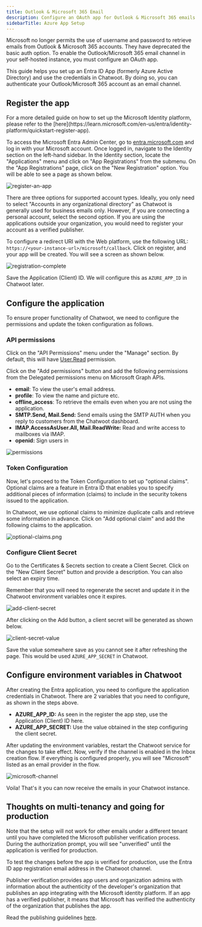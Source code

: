 ```yaml
---
title: Outlook & Microsoft 365 Email
description: Configure an OAuth app for Outlook & Microsoft 365 emails
sidebarTitle: Azure App Setup
---
```


Microsoft no longer permits the use of username and password to retrieve emails from Outlook & Microsoft 365 accounts. They have deprecated the basic auth option. To enable the Outlook/Microsoft 365 email channel in your self-hosted instance, you must configure an OAuth app.

This guide helps you set up an Entra ID App (formerly Azure Active Directory) and use the credentials in Chatwoot. By doing so, you can authenticate your Outlook/Microsoft 365 account as an email channel.

## Register the app

<Note>
For a more detailed guide on how to set up the Microsoft Identity platform, please refer to the [here](https://learn.microsoft.com/en-us/entra/identity-platform/quickstart-register-app).
</Note>

To access the Microsoft Entra Admin Center, go to [entra.microsoft.com](https://entra.microsoft.com/) and log in with your Microsoft account. Once logged in, navigate to the Identity section on the left-hand sidebar. In the Identity section, locate the "Applications" menu and click on "App Registrations" from the submenu. On the "App Registrations" page, click on the "New Registration" option. You will be able to see a page as shown below.

![register-an-app](/self-hosted/images/entra/register-an-app.png)

There are three options for supported account types. Ideally, you only need to select "Accounts in any organizational directory" as Chatwoot is generally used for business emails only. However, if you are connecting a personal account, select the second option. If you are using the applications outside your organization, you would need to register your account as a verified publisher.

To configure a redirect URI with the Web platform, use the following URL: `https://<your-instance-url>/microsoft/callback`. Click on register, and your app will be created. You will see a screen as shown below.

![registration-complete](/self-hosted/images/entra/registration-complete.png)

Save the Application (Client) ID. We will configure this as `AZURE_APP_ID` in Chatwoot later.

## Configure the application

To ensure proper functionality of Chatwoot, we need to configure the permissions and update the token configuration as follows.

### API permissions

Click on the "API Permissions" menu under the "Manage" section. By default, this will have [User.Read](http://user.read/) permission.

Click on the "Add permissions" button and add the following permissions from the Delegated permissions menu on Microsoft Graph APIs.

- **email**: To view the user's email address.
- **profile**: To view the name and picture etc.
- **offline_access**: To retrieve the emails even when you are not using the application.
- **SMTP.Send, Mail.Send:** Send emails using the SMTP AUTH when you reply to customers from the Chatwoot dashboard.
- **IMAP.AccessAsUser.All, Mail.ReadWrite:** Read and write access to mailboxes via IMAP.
- **openid:** Sign users in

![permissions](/self-hosted/images/entra/permissions.png)

### Token Configuration

Now, let's proceed to the Token Configuration to set up "optional claims". Optional claims are a feature in Entra ID that enables you to specify additional pieces of information (claims) to include in the security tokens issued to the application.

In Chatwoot, we use optional claims to minimize duplicate calls and retrieve some information in advance. Click on "Add optional claim" and add the following claims to the application.

![optional-claims.png](/self-hosted/images/entra/optional-claims.png)

### Configure Client Secret

Go to the Certificates & Secrets section to create a Client Secret. Click on the "New Client Secret" button and provide a description. You can also select an expiry time.

<Warning>
Remember that you will need to regenerate the secret and update it in the Chatwoot environment variables once it expires.
</Warning>

![add-client-secret](/self-hosted/images/entra/add-client-secret.png)

After clicking on the Add button, a client secret will be generated as shown below.

![client-secret-value](/self-hosted/images/entra/client-secret-value.png)

Save the value somewhere save as you cannot see it after refreshing the page. This would be used `AZURE_APP_SECRET` in Chatwoot.

## Configure environment variables in Chatwoot

After creating the Entra application, you need to configure the application credentials in Chatwoot. There are 2 variables that you need to configure, as shown in the steps above.

- **AZURE_APP_ID:** As seen in the register the app step, use the Application (Client) ID here.
- **AZURE_APP_SECRET:** Use the value obtained in the step configuring the client secret.

After updating the environment variables, restart the Chatwoot service for the changes to take effect. Now, verify if the channel is enabled in the Inbox creation flow. If everything is configured properly, you will see "Microsoft" listed as an email provider in the flow.

![microsoft-channel](/self-hosted/images/entra/microsoft-channel.png)

Voila! That's it you can now receive the emails in your Chatwoot instance.

## Thoughts on multi-tenancy and going for production

Note that the setup will not work for other emails under a different tenant until you have completed the Microsoft publisher verification process. During the authorization prompt, you will see "unverified" until the application is verified for production.

To test the changes before the app is verified for production, use the Entra ID app registration email address in the Chatwoot channel.

Publisher verification provides app users and organization admins with information about the authenticity of the developer's organization that publishes an app integrating with the Microsoft identity platform. If an app has a verified publisher, it means that Microsoft has verified the authenticity of the organization that publishes the app.

Read the publishing guidelines [here](https://learn.microsoft.com/en-us/entra/identity-platform/howto-convert-app-to-be-multi-tenant). 